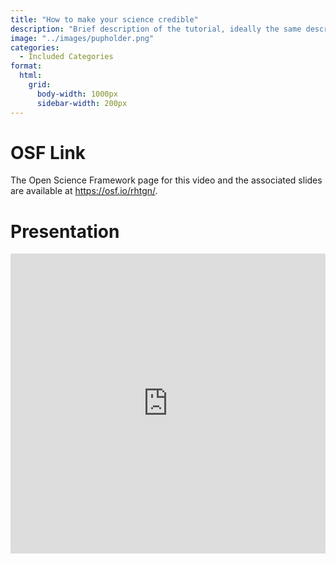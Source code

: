```yaml
---
title: "How to make your science credible"
description: "Brief description of the tutorial, ideally the same description used in the tutorial itself."
image: "../images/pupholder.png"
categories:
  - Included Categories
format:
  html: 
    grid:
      body-width: 1000px
      sidebar-width: 200px
---
```


# OSF Link

The Open Science Framework page for this video and the associated slides are available at [https://osf.io/rhtgn/](https://osf.io/rhtgn/).


# Presentation

<iframe src="https://mfr.de-1.osf.io/render?url=https%3A%2F%2Fosf.io%2Fdownload%2F3ke8d%2F%3Fdirect%26mode%3Drender"
    width="100%"
    scrolling="yes"
    height="480px"
    marginheight="0"
    frameborder="0"
    allowfullscreen
    webkitallowfullscreen
>
